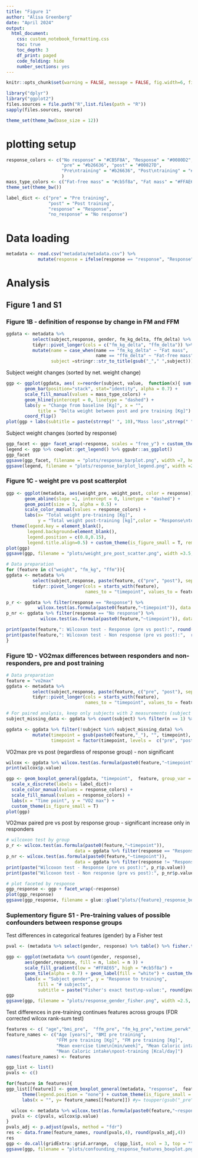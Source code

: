 ```yaml
---
title: "Figure 1"
author: "Alisa Greenberg"
date: "April 2024"
output:
  html_document:
    css: custom_notebook_formatting.css
    toc: true
    toc_depth: 3
    df_print: paged
    code_folding: hide
    number_sections: yes
---
```


```r
knitr::opts_chunk$set(warning = FALSE, message = FALSE, fig.width=6, fig.height=4) 
```

```r
library("dplyr")
library("ggplot2")
files.sources = file.path("R",list.files(path = "R"))
sapply(files.sources, source)

theme_set(theme_bw(base_size = 12))
```

# plotting setup
```r
response_colors <- c("No response" = "#CB5F8A", "Response" = "#0080D2",
                     "pre" = "#b26636", "post" = "#00827D",
                     "Pre\ntraining" = "#b26636", "Post\ntraining" = "#00827D"
                     )
mass_type_colors <- c("Fat-free mass" = "#cb5f8a", "Fat mass" = "#FFAE65")
theme_set(theme_bw())
```

```r
label_dict <- c("pre" = "Pre training",
                "post" = "Post training",
                "response" = "Response", 
                "no_response" = "No response")
```


# Data loading
```r
metadata <- read.csv("metadata/metadata.csv") %>% 
            mutate(response = ifelse(response == "response", "Response", "No response"))
```

# Analysis 
## Figure 1 and S1
### Figure 1B - definition of response by change in FM and FFM
```r
ggdata <- metadata %>% 
          select(subject,response, gender, fm_kg_delta, ffm_delta) %>% 
          tidyr::pivot_longer(cols = c("fm_kg_delta", "ffm_delta")) %>% 
          mutate(name = case_when(name == "fm_kg_delta" ~ "Fat mass",
                                  name == "ffm_delta" ~ "Fat-free mass"),
                 subject =stringr::str_to_title(gsub("_"," ",subject)))
```

Subject weight changes (sorted by net. weight change)
```r
ggp <- ggplot(ggdata, aes( x=reorder(subject, value,  function(x){ sum(x) }), y=value, fill=name)) + 
       geom_bar(position="stack", stat="identity", alpha = 0.7) + 
       scale_fill_manual(values = mass_type_colors) + 
       geom_hline(yintercept = 0, linetype = "dashed") + 
       labs(y = "Change from baseline [Kg]", x = "", 
            title = "Delta weight between post and pre training [Kg]") + 
       coord_flip()
plot(ggp + labs(subtitle = paste(strrep(" ", 10),"Mass loss",strrep(" ", 40) ,"Mass gain")))
```

Subject weight changes (sorted by response)
```r
ggp_facet <- ggp+ facet_wrap(~response, scales = "free_y") + custom_theme() +ggtitle("")
legend <- ggp %>% cowplot::get_legend() %>% ggpubr::as_ggplot()
ggp_facet
ggsave(ggp_facet, filename = "plots/response_barplot.png", width =7, height = 3.5)
ggsave(legend, filename = "plots/response_barplot_legend.png", width =2, height = 2)

```

### Figure 1C - weight pre vs post scatterplot
```r
ggp <- ggplot(metadata, aes(weight_pre, weight_post, color = response)) + 
       geom_abline(slope =1, intercept = 0, linetype = "dashed") +
       geom_point(size = 3, alpha = 0.5) + 
       scale_color_manual(values = response_colors) +
       labs(x= "Total weight pre-training [Kg]",
            y = "Total weight post-training [kg]",color = "Response\nto training") +
  theme(legend.key = element_blank(),
        legend.background=element_blank(),
        legend.position = c(0.8,0.15),
        legend.title.align=0.5) + custom_theme(is_figure_small = T, remove_legend = F)
plot(ggp)
ggsave(ggp, filename = "plots/weight_pre_post_scatter.png", width =3.5, height = 3.5)
```

```r
# Data preparation
for (feature in c("weight", "fm_kg", "ffm")){
ggdata <- metadata %>% 
          select(subject,response, paste(feature, c("pre", "post"), sep = "_")) %>% 
          tidyr::pivot_longer(cols = starts_with(feature),
                              names_to = "timepoint", values_to = feature) %>% na.omit()

p_r <- ggdata %>% filter(response == "Response") %>% 
            wilcox.test(as.formula(paste0(feature,"~timepoint")), data = ., paired = TRUE)
p_nr <- ggdata %>% filter(response == "No response") %>% 
             wilcox.test(as.formula(paste0(feature,"~timepoint")), data = ., paired = TRUE)

print(paste(feature,": Wilcoxon test - Response (pre vs post):", round(p_r$p.value,4)))
print(paste(feature,": Wilcoxon test - Non response (pre vs post):",  round(p_nr$p.value,4)))
}
```


### Figure 1D - VO2max differences between responders and non-responders, pre and post training
```r
# Data preparation
feature = "vo2max"
ggdata <- metadata %>% 
          select(subject,response, paste(feature, c("pre", "post"), sep = "_")) %>% 
          tidyr::pivot_longer(cols = starts_with(feature),
                              names_to = "timepoint", values_to = feature) %>% na.omit()

# For paired analysis, keep only subjects with 2 measurements (subject 15 is missing the post training measurement)
subject_missing_data <- ggdata %>% count(subject) %>% filter(n == 1) %>% pull(subject)

ggdata <- ggdata %>% filter(!subject %in% subject_missing_data) %>% 
          mutate(timepoint = gsub(paste0(feature,"_"), "", timepoint), 
                 timepoint = factor(timepoint, levels =  c("pre", "post")))
```

VO2max pre vs post (regardless of response group) - non significant
```r
wilcox <- ggdata %>% wilcox.test(as.formula(paste0(feature,"~timepoint")), data = ., paired = TRUE)
print(wilcox$p.value)

ggp <- geom_boxplot_general(ggdata, "timepoint",  feature, group_var = "subject") + 
  scale_x_discrete(labels = label_dict)+
  scale_color_manual(values = response_colors) + 
  scale_fill_manual(values = response_colors) + 
  labs(x = "Time point", y = "VO2 max") + 
  custom_theme(is_figure_small = T)
plot(ggp)
```

VO2max paired pre vs post by response group - significant increase only in responders
```r
# wilcoxon test by group
p_r <- wilcox.test(as.formula(paste0(feature,"~timepoint")),
                          data = ggdata %>% filter(response == "Response"), paired = TRUE)
p_nr <- wilcox.test(as.formula(paste0(feature,"~timepoint")),
                          data = ggdata %>% filter(response != "Response"), paired = TRUE)
print(paste("Wilcoxon test - Response (pre vs post):", p_r$p.value))
print(paste("Wilcoxon test - Non response (pre vs post):", p_nr$p.value))

# plot faceted by response
ggp_response <- ggp + facet_wrap(~response)
plot(ggp_response)
ggsave(ggp_response, filename = glue::glue("plots/{feature}_response_boxplot.png"), width =7, height = 3.5)

```

### Suplementory figure S1 - Pre-training values of possible confounders between response groups

Test differences in categorical features (gender) by a Fisher test
```r
pval <- (metadata %>% select(gender, response) %>% table() %>% fisher.test())$p.value

ggp <- ggplot(metadata %>% count(gender, response),
       aes(gender,response, fill = n, label = n )) + 
       scale_fill_gradient(low = "#FFAE65", high = "#cb5f8a") + 
       geom_tile(alpha = 0.7) + geom_label(fill = "white") + custom_theme() + 
       labs(x = "Subject gender", y = "Response to training",
            fill = "# subjects", 
            subtitle = paste("Fisher's exact test\np-value:", round(pval,4)))
ggp
ggsave(ggp, filename = "plots/response_gender_fisher.png", width =2.5, height = 2.5)
```

Test differences in pre-training continues features across groups (FDR corrected wilcox rank-sum test)
```r
features <- c( "age","bmi_pre",  "ffm_pre", "fm_kg_pre","extime_perwk", "caloric_intake_pre", "caloric_intake_post")
feature_names <- c("Age [years]", "BMI pre training",
                   "FFM pre training [Kg]", "FM pre training [Kg]",
                   "Mean exercise time\n[min/week]", "Mean Caloric intake\npre-training [Kcal/day]",
                   "Mean Caloric intake\npost-training [Kcal/day]")
names(feature_names) <- features
```

```r
ggp_list <- list()
pvals <- c()

for(feature in features){
ggp_list[[feature]] <- geom_boxplot_general(metadata, "response",  feature, "response", response_colors) + 
      theme(legend.position = "none") + custom_theme(is_figure_small = T) + 
      labs(x = "", y= feature_names[[feature]]) #y= toupper(gsub("_pre","", feature)))

  wilcox <- metadata %>% wilcox.test(as.formula(paste0(feature,"~response")), data = ., paired = FALSE)
  pvals <- c(pvals, wilcox$p.value)
}
pvals_adj <- p.adjust(pvals, method = "fdr")
res <- data.frame(feature_names, round(pvals,4), round(pvals_adj,4))
res
ggp <- do.call(gridExtra::grid.arrange,  c(ggp_list, ncol = 3, top = ""))
ggsave(ggp, filename = "plots/confounding_response_features_boxplot.png", width =9, height = 8)
```
